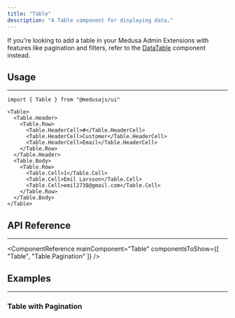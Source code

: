 ```yaml
---
title: "Table"
description: "A Table component for displaying data."
---
```


<Note>

If you're looking to add a table in your Medusa Admin Extensions with features like pagination and filters, refer to the [DataTable](./data-table.mdx) component instead.

</Note>

<ComponentExample name="table-demo" />

## Usage

---

```tsx
import { Table } from "@medusajs/ui"
```

```tsx
<Table>
  <Table.Header>
    <Table.Row>
      <Table.HeaderCell>#</Table.HeaderCell>
      <Table.HeaderCell>Customer</Table.HeaderCell>
      <Table.HeaderCell>Email</Table.HeaderCell>
    </Table.Row>
  </Table.Header>
  <Table.Body>
    <Table.Row>
      <Table.Cell>1</Table.Cell>
      <Table.Cell>Emil Larsson</Table.Cell>
      <Table.Cell>emil2738@gmail.com</Table.Cell>
    </Table.Row>
  </Table.Body>
</Table>
```

## API Reference

---

<ComponentReference mainComponent="Table" componentsToShow={[
  "Table",
  "Table.Pagination"
]} />

## Examples

---

### Table with Pagination

<ComponentExample name="table-pagination" />